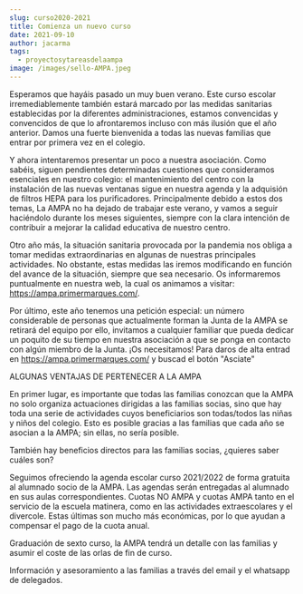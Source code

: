 ```yaml
---
slug: curso2020-2021
title: Comienza un nuevo curso
date: 2021-09-10
author: jacarma
tags:
  - proyectosytareasdelaampa
image: /images/sello-AMPA.jpeg
---
```

Esperamos que hayáis pasado un muy buen verano. Este curso escolar irremediablemente también estará marcado por las medidas sanitarias establecidas por la diferentes administraciones, estamos convencidas y convencidos de que lo afrontaremos incluso con más ilusión que el año anterior.
Damos una fuerte bienvenida a todas las nuevas familias que entrar por primera vez en el colegio.

Y ahora intentaremos presentar un poco a nuestra asociación.
Como sabéis, siguen pendientes determinadas cuestiones que consideramos esenciales en nuestro colegio: el mantenimiento del centro con la instalación de las nuevas ventanas sigue en nuestra agenda y la adquisión de filtros HEPA para los purificadores. Principalmente debido a estos dos temas, La AMPA no ha dejado de trabajar este verano, y vamos a seguir haciéndolo durante los meses siguientes, siempre con la clara intención de contribuir a mejorar la calidad educativa de nuestro centro.

Otro año más, la situación sanitaria provocada por la pandemia nos obliga a tomar medidas extraordinarias en algunas de nuestras principales actividades. No obstante, estas medidas las iremos modificando en función del avance de la situación, siempre que sea necesario. Os informaremos puntualmente en nuestra web, la cual os animamos a visitar: https://ampa.primermarques.com/.

Por último, este año tenemos una petición especial: un número considerable de personas que actualmente forman la Junta de la AMPA se retirará del equipo por ello, invitamos a cualquier familiar que pueda dedicar un poquito de su tiempo en nuestra asociación a que se ponga en contacto con algún miembro de la Junta. ¡Os necesitamos!
Para daros de alta entrad en https://ampa.primermarques.com/ y buscad el botón "Asciate"

ALGUNAS VENTAJAS DE PERTENECER A LA AMPA

En primer lugar, es importante que todas las familias conozcan que la AMPA no solo organiza actuaciones dirigidas a las familias socias, sino que hay toda una serie de actividades cuyos beneficiarios son todas/todos las niñas y niños del colegio. Esto es posible gracias a las familias que cada año se asocian a la AMPA; sin ellas, no sería posible.

También hay beneficios directos para las familias socias, ¿quieres saber cuáles son?

Seguimos ofreciendo la agenda escolar curso 2021/2022 de forma gratuita al alumnado socio de la AMPA. Las agendas serán entregadas al alumnado en sus aulas correspondientes. 
Cuotas NO AMPA y cuotas AMPA tanto en el servicio de la escuela matinera, como en las actividades extraescolares y el divercole. Estas últimas son mucho más económicas, por lo que ayudan a compensar el pago de la cuota anual.

Graduación de sexto curso, la AMPA tendrá un detalle con las familias y asumir el coste de las orlas de fin de curso.

Información y asesoramiento a las familias a través del email y el whatsapp de delegados.
